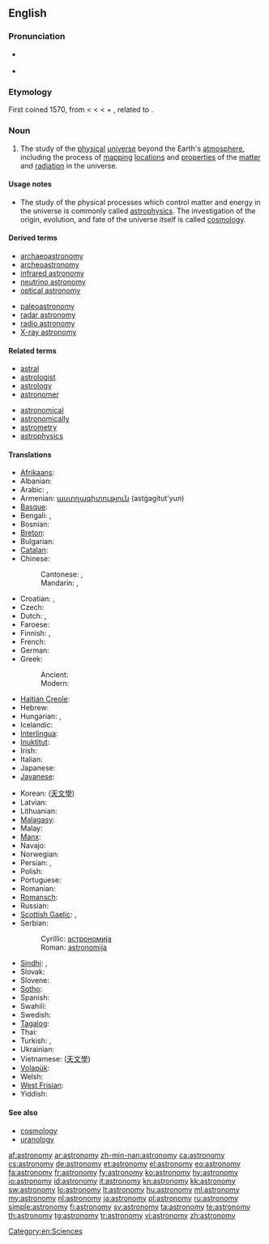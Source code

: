 ==English==

{{wikipedia}}

===Pronunciation===
* {{a|GenAm}} {{IPA|/əˈstɹɑnəˌmi/}}
* {{audio|en-us-astronomy.ogg|Audio (US)}}

===Etymology===
First coined 1570, from {{etyl|la}} {{term|astronomia|lang=la}} < {{etyl|grc}} {{term|ἀστρονομία|tr=astronomia|lang=grc|sc=polytonic}} < {{term|ἄστρον||star|tr=astron|lang=grc|sc=polytonic}} < {{proto|Indo-European|h₂stḗr|star}} + {{term|νόμος||arranging, regulating|tr=nomos|lang=grc|sc=polytonic}}, related to {{term|νέμω||I deal out|tr=nemō|lang=grc|sc=polytonic}}.

===Noun===
{{en-noun|astronomies}}

# The study of the [[physical]] [[universe]] beyond the Earth's [[atmosphere]], including the process of [[mapping]] [[locations]] and [[properties]] of the [[matter]] and [[radiation]] in the universe.

====Usage notes====
* The study of the physical processes which control matter and energy in the universe is commonly called [[astrophysics]]. The investigation of the origin, evolution, and fate of the universe itself is called [[cosmology]].

====Derived terms====
{{der-top|}}
* [[archaeoastronomy]]
* [[archeoastronomy]]
* [[infrared astronomy]]
* [[neutrino astronomy]]
* [[optical astronomy]]
{{der-mid}}
* [[paleoastronomy]]
* [[radar astronomy]]
* [[radio astronomy]]
* [[X-ray astronomy]]
{{der-bottom}}

====Related terms====
{{rel-top|}}
* [[astral]]
* [[astrologist]]
* [[astrology]]
* [[astronomer]]
{{rel-mid}}
* [[astronomical]]
* [[astronomically]]
* [[astrometry]]
* [[astrophysics]]
{{rel-bottom}}

====Translations====

{{trans-top|study of the physical universe beyond the Earth's atmosphere}}
* [[Afrikaans]]: {{t|af|Sterrekunde|xs=Afrikaans}}
* Albanian: {{t+|sq|astronomi|xs=Albanian}}
* Arabic: {{t-|ar|فلك}},  {{t|ar|علم الفلك|m|tr='ilm al-falak}}
* Armenian: [[աստղագիտություն]] (astġagitut'yun)
* [[Basque]]: {{t|eu|astronomia}}
* Bengali: {{t-|bn|জ্যোতির্বিজ্ঞান|sc=Beng|xs=Bengali}}, {{t|bn|জ্যোতির্বিদ্যা}}
* Bosnian: {{t+|bs|astronomija|f}}
* [[Breton]]: {{t|br|steredoniezh|f|xs=Breton}}
* Bulgarian: {{t-|bg|астрономия|f}}
* [[Catalan]]: {{t|ca|astronomia|f}}
* Chinese:
*: Cantonese: {{tø|yue|天文學|sc=Hani|xs=Cantonese}}, {{tø|yue|天文学|tr=tin1 man4 hok6|sc=Hani|xs=Cantonese}}
*: Mandarin: {{t|zh|天文學|sc=Hani}}, {{t|zh|天文学|tr=tiānwénxué|sc=Hani}}
* Croatian: {{t+|hr|astronomija|f|alt=astronòmija}}, {{t-|hr|zvjezdoznanstvo|n|alt=zvjezdoznánstvo}}
* Czech: {{t+|cs|astronomie|f}}
* Dutch: {{t+|nl|astronomie|f}}, {{t+|nl|sterrenkunde|f}}
* Faroese: {{t|fo|stjørnufrøði|f}}
* Finnish: {{t+|fi|tähtitiede}}, {{t+|fi|astronomia}}
* French: {{t+|fr|astronomie|f}}
* German: {{t+|de|Astronomie|f}}
* Greek:
*: Ancient: {{tø|grc|ἀστρονομία|f|xs=Ancient Greek}}
*: Modern: {{t+|el|αστρονομία|f|tr=astronomía}}
* [[Haitian Creole]]: {{tø|ht|astwonomi}}
* Hebrew: {{t+|he|אסטרונומיה|f}}
* Hungarian: {{t+|hu|csillagászat}}, {{t+|hu|asztronómia}}
* Icelandic: {{t+|is|stjörnufræði|f}}
* [[Interlingua]]: {{t+|ia|astronomia|xs=Interlingua}}
* [[Inuktitut]]: {{t|iu|ᓯᓚᓯᐅᕐᓂᖅ|tr=sulasuurniq |sc=Cans|xs=Inuktitut}}
* Irish: {{t+|ga|réalteolaíocht|f|xs=Irish}}
* Italian: {{t+|it|astronomia|f}}
* Japanese: {{t+|ja|天文学|tr=てんもんがく, tenmongaku}}
* [[Javanese]]: {{t|jv|Astronomi|xs=Javanese}}
{{trans-mid}}
* Korean: {{t|ko|천문학|tr=cheonmunhak}} ([[天文學]])
* Latvian: {{t+|lv|astronomija|xs=Latvian}}
* Lithuanian: {{t|lt|astronomija|f}}
* [[Malagasy]]: {{t|mg|astrônômia}}
* Malay: {{t|ms|astronomi}}
* [[Manx]]: {{t|gv|rollageydys}}
* Navajo: {{tø|nv|sǫʼ naalkaah}}
* Norwegian: {{t+|no|astronomi|m}}
* Persian: {{t-|fa|نجوم|xs=Persian}},  {{t|fa|ستاره‌شناسی}}
* Polish: {{t+|pl|astronomia|f}}
* Portuguese: {{t+|pt|astronomia|f}}
* Romanian: {{t+|ro|astronomie|f}}
* [[Romansch]]: {{t|rm|astronomia|f}}
* Russian: {{t+|ru|астрономия|f|tr=astronómija}}
* [[Scottish Gaelic]]: {{t|gd|speuradaireachd|f|xs=Scottish Gaelic}}, {{t-|gd|reul-eòlas|m|xs=Scottish Gaelic}}
* Serbian:
*: Cyrillic: [[астрономија#Serbian|астрономија]] {{f}}
*: Roman: [[astronomija#Serbian|astronomija]] {{f}}
* [[Sindhi]]: {{t|sd|نَجمِيات|sc=sd-Arab}}, {{t|sd|نَجمِيات|tr=najmiyaat|sc=sd-Arab}}
* Slovak: {{t|sk|astronómia}}
* Slovene: {{t+|sl|astronomija|f}}
* [[Sotho]]: {{t|st|bolepi|xs=Sotho}}
* Spanish: {{t+|es|astronomía|f}}
* Swahili: {{t+|sw|falaki|xs=Swahili}}
* Swedish: {{t+|sv|astronomi|c}}
* [[Tagalog]]: {{t-|tl|astronomiya|xs=Tagalog}}
* Thai: {{t-|th|ดาราศาสตร์}}
* Turkish: {{t|tr|gökbilim}}, {{t+|tr|astronomi}}
* Ukrainian: {{t|uk|Астрономія|xs=Ukrainian}}
* Vietnamese: {{t+|vi|thiên văn học|xs=Vietnamese}} ([[天文學]])
* [[Volapük]]: {{t|vo|stelav}}
* Welsh: {{t|cy|seryddiaeth|f}}
* [[West Frisian]]: {{t|fy|stjerrekunde|n|xs=West Frisian}}
* Yiddish: {{t|yi|אַסטראָנמיע|f|tr=astronomie|sc=Hebr}}
{{trans-bottom}}

====See also====
* [[cosmology]]
* [[uranology]]

[[Category:en:Sciences]]

[[af:astronomy]]
[[ar:astronomy]]
[[zh-min-nan:astronomy]]
[[ca:astronomy]]
[[cs:astronomy]]
[[de:astronomy]]
[[et:astronomy]]
[[el:astronomy]]
[[eo:astronomy]]
[[fa:astronomy]]
[[fr:astronomy]]
[[fy:astronomy]]
[[ko:astronomy]]
[[hy:astronomy]]
[[io:astronomy]]
[[id:astronomy]]
[[it:astronomy]]
[[kn:astronomy]]
[[kk:astronomy]]
[[sw:astronomy]]
[[lo:astronomy]]
[[lt:astronomy]]
[[hu:astronomy]]
[[ml:astronomy]]
[[my:astronomy]]
[[nl:astronomy]]
[[ja:astronomy]]
[[pl:astronomy]]
[[ru:astronomy]]
[[simple:astronomy]]
[[fi:astronomy]]
[[sv:astronomy]]
[[ta:astronomy]]
[[te:astronomy]]
[[th:astronomy]]
[[tg:astronomy]]
[[tr:astronomy]]
[[vi:astronomy]]
[[zh:astronomy]]